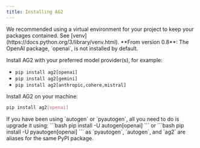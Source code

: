```yaml
---
title: Installing AG2
---
```

<Tip>
We recommended using a virtual environment for your project to keep your packages contained. See [venv](https://docs.python.org/3/library/venv.html).
</Tip>

<Warning>
**From version 0.8**: The OpenAI package, `openai`, is not installed by default.

Install AG2 with your preferred model provider(s), for example:
- `pip install ag2[openai]`
- `pip install ag2[gemini]`
- `pip install ag2[anthropic,cohere,mistral]`
</Warning>


Install AG2 on your machine:

```bash
pip install ag2[openai]
```

<Tip>
If you have been using `autogen` or `pyautogen`, all you need to do is upgrade it using:
```bash
pip install -U autogen[openai]
```
or
```bash
pip install -U pyautogen[openai]
```
as `pyautogen`, `autogen`, and `ag2` are aliases for the same PyPI package.
</Tip>
